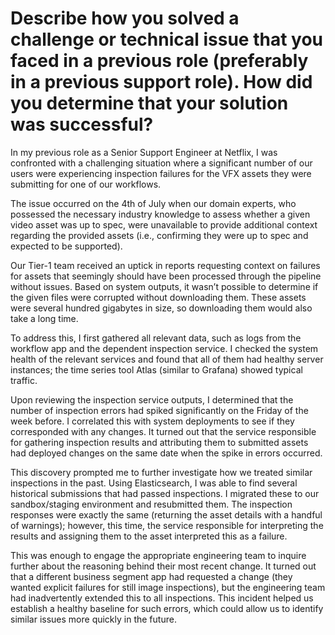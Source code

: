 # Describe how you solved a challenge or technical issue that you faced in a previous role (preferably in a previous support role). How did you determine that your solution was successful?

In my previous role as a Senior Support Engineer at Netflix, I was confronted with a challenging situation where a significant number of our users were experiencing inspection failures for the VFX assets they were submitting for one of our workflows.

The issue occurred on the 4th of July when our domain experts, who possessed the necessary industry knowledge to assess whether a given video asset was up to spec, were unavailable to provide additional context regarding the provided assets (i.e., confirming they were up to spec and expected to be supported).

Our Tier-1 team received an uptick in reports requesting context on failures for assets that seemingly should have been processed through the pipeline without issues. Based on system outputs, it wasn’t possible to determine if the given files were corrupted without downloading them. These assets were several hundred gigabytes in size, so downloading them would also take a long time.

To address this, I first gathered all relevant data, such as logs from the workflow app and the dependent inspection service. I checked the system health of the relevant services and found that all of them had healthy server instances; the time series tool Atlas (similar to Grafana) showed typical traffic.

Upon reviewing the inspection service outputs, I determined that the number of inspection errors had spiked significantly on the Friday of the week before. I correlated this with system deployments to see if they corresponded with any changes. It turned out that the service responsible for gathering inspection results and attributing them to submitted assets had deployed changes on the same date when the spike in errors occurred.

This discovery prompted me to further investigate how we treated similar inspections in the past. Using Elasticsearch, I was able to find several historical submissions that had passed inspections. I migrated these to our sandbox/staging environment and resubmitted them. The inspection responses were exactly the same (returning the asset details with a handful of warnings); however, this time, the service responsible for interpreting the results and assigning them to the asset interpreted this as a failure.

This was enough to engage the appropriate engineering team to inquire further about the reasoning behind their most recent change. It turned out that a different business segment app had requested a change (they wanted explicit failures for still image inspections), but the engineering team had inadvertently extended this to all inspections. This incident helped us establish a healthy baseline for such errors, which could allow us to identify similar issues more quickly in the future.
